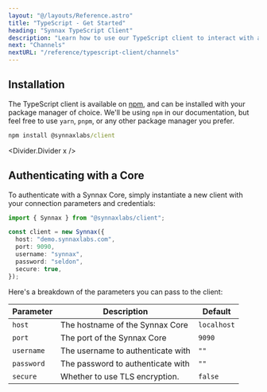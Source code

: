 ```yaml
---
layout: "@/layouts/Reference.astro"
title: "TypeScript - Get Started"
heading: "Synnax TypeScript Client"
description: "Learn how to use our TypeScript client to interact with a Synnax Core."
next: "Channels"
nextURL: "/reference/typescript-client/channels"
---
```



## Installation

The TypeScript client is available on
[npm](https://www.npmjs.com/package/@synnaxlabs/client), and can be installed with your
package manager of choice. We'll be using `npm` in our documentation, but feel free to
use `yarn`, `pnpm`, or any other package manager you prefer.

```cmd
npm install @synnaxlabs/client
```

<Divider.Divider x />

## Authenticating with a Core

To authenticate with a Synnax Core, simply instantiate a new client with your connection
parameters and credentials:

```typescript
import { Synnax } from "@synnaxlabs/client";

const client = new Synnax({
  host: "demo.synnaxlabs.com",
  port: 9090,
  username: "synnax",
  password: "seldon",
  secure: true,
});
```

Here's a breakdown of the parameters you can pass to the client:

| Parameter  | Description                       | Default     |
| ---------- | --------------------------------- | ----------- |
| `host`     | The hostname of the Synnax Core   | `localhost` |
| `port`     | The port of the Synnax Core       | `9090`      |
| `username` | The username to authenticate with | `""`        |
| `password` | The password to authenticate with | `""`        |
| `secure`   | Whether to use TLS encryption.    | `false`     |
